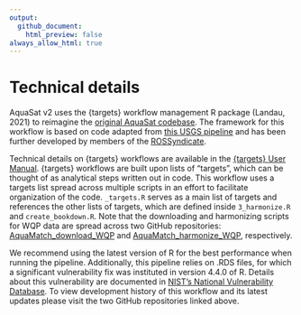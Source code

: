 ```yaml
---
output:
  github_document:
    html_preview: false
always_allow_html: true
---
```


# Technical details 

AquaSat v2 uses the {targets} workflow management R package (Landau, 2021) to reimagine the [original AquaSat codebase](https://github.com/GlobalHydrologyLab/AquaSat). The framework for this workflow is based on code adapted from [this USGS pipeline](https://github.com/USGS-R/ds-pipelines-targets-example-wqp) and has been further developed by members of the [ROSSyndicate](https://github.com/rossyndicate).

Technical details on {targets} workflows are available in the  [{targets} User Manual](https://books.ropensci.org/targets/). {targets} workflows are built upon lists of "targets", which can be thought of as analytical steps written out in code. This workflow uses a targets list spread across multiple scripts in an effort to facilitate organization of the code. `_targets.R` serves as a main list of targets and references the other lists of targets, which are defined inside `3_harmonize.R` and `create_bookdown.R`. Note that the downloading and harmonizing scripts for WQP data are spread across two GitHub repositories: [AquaMatch_download_WQP](https://github.com/AquaSat/AquaMatch_download_WQP) and [AquaMatch_harmonize_WQP](https://github.com/AquaSat/AquaMatch_harmonize_WQP), respectively.

We recommend using the latest version of R for the best performance when running the pipeline. Additionally, this pipeline relies on .RDS files, for which a significant vulnerability fix was instituted in version 4.4.0 of R. Details about this vulnerability are documented in [NIST's National Vulnerability Database](https://nvd.nist.gov/vuln/detail/CVE-2024-27322). To view development history of this workflow and its latest updates please visit the two GitHub repositories linked above.